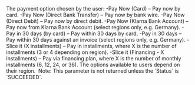   
<ParamField body="PaymentMethod" type="string">     
The payment option chosen by the user:  
-Pay Now (Card) – Pay now by card.  
-Pay Now (Direct Bank Transfer) – Pay now by bank wire.  
-Pay Now (Direct Debit) – Pay now by direct debit.  
-Pay Now (Klarna Bank Account) – Pay now from Klarna Bank Account (select regions only, e.g. Germany).  
-Pay in 30 days (by card) – Pay within 30 days by card.  
-Pay in 30 days – Pay within 30 days against an invoice (select regions only, e.g. Germany).  
-Slice it (X installments) – Pay in installments, where X is the number of installments (3 or 4 depending on region).  
-Slice it (Financing - X installments) – Pay via financing plan, where X is the number of monthly installments (6, 12, 24, or 36).  
The options available to users depend on their region.   
Note: This parameter is not returned unless the `Status` is `SUCCEEDED`.  
</ParamField>